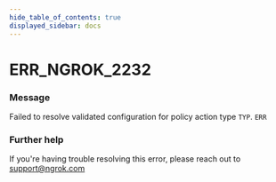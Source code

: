 ```yaml
---
hide_table_of_contents: true
displayed_sidebar: docs
---
```



# ERR_NGROK_2232

### Message
Failed to resolve validated configuration for policy action type `TYP`.
`ERR`

<ErrorDetails error='err_ngrok_2232' />


### Further help
If you're having trouble resolving this error, please reach out to [support@ngrok.com](mailto:support@ngrok.com?subject=Help%20with%20ERR_NGROK_2232)

